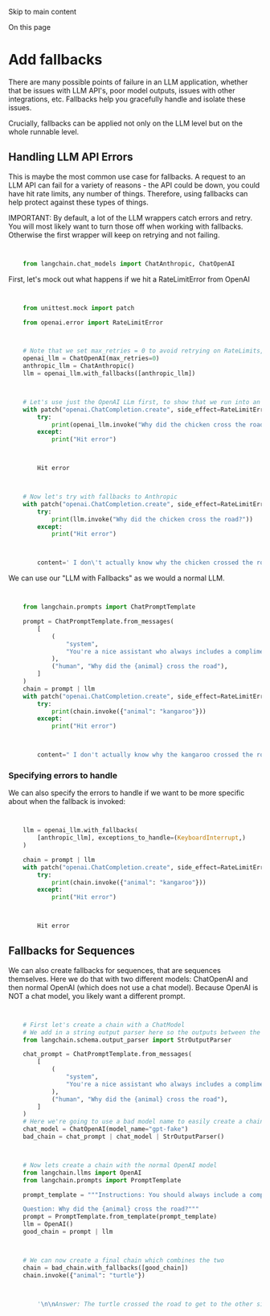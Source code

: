 

Skip to main content

On this page

# Add fallbacks

There are many possible points of failure in an LLM application, whether that be issues with LLM API's, poor model outputs, issues with other integrations, etc. Fallbacks help you gracefully handle
and isolate these issues.

Crucially, fallbacks can be applied not only on the LLM level but on the whole runnable level.

## Handling LLM API Errors​

This is maybe the most common use case for fallbacks. A request to an LLM API can fail for a variety of reasons - the API could be down, you could have hit rate limits, any number of things.
Therefore, using fallbacks can help protect against these types of things.

IMPORTANT: By default, a lot of the LLM wrappers catch errors and retry. You will most likely want to turn those off when working with fallbacks. Otherwise the first wrapper will keep on retrying and
not failing.

```python


    from langchain.chat_models import ChatAnthropic, ChatOpenAI


```

First, let's mock out what happens if we hit a RateLimitError from OpenAI

```python


    from unittest.mock import patch

    from openai.error import RateLimitError


```

```python


    # Note that we set max_retries = 0 to avoid retrying on RateLimits, etc
    openai_llm = ChatOpenAI(max_retries=0)
    anthropic_llm = ChatAnthropic()
    llm = openai_llm.with_fallbacks([anthropic_llm])


```

```python


    # Let's use just the OpenAI LLm first, to show that we run into an error
    with patch("openai.ChatCompletion.create", side_effect=RateLimitError()):
        try:
            print(openai_llm.invoke("Why did the chicken cross the road?"))
        except:
            print("Hit error")


```

```python


        Hit error


```

```python


    # Now let's try with fallbacks to Anthropic
    with patch("openai.ChatCompletion.create", side_effect=RateLimitError()):
        try:
            print(llm.invoke("Why did the chicken cross the road?"))
        except:
            print("Hit error")


```

```python


        content=' I don\'t actually know why the chicken crossed the road, but here are some possible humorous answers:\n\n- To get to the other side!\n\n- It was too chicken to just stand there. \n\n- It wanted a change of scenery.\n\n- It wanted to show the possum it could be done.\n\n- It was on its way to a poultry farmers\' convention.\n\nThe joke plays on the double meaning of "the other side" - literally crossing the road to the other side, or the "other side" meaning the afterlife. So it\'s an anti-joke, with a silly or unexpected pun as the answer.' additional_kwargs={} example=False


```

We can use our "LLM with Fallbacks" as we would a normal LLM.

```python


    from langchain.prompts import ChatPromptTemplate

    prompt = ChatPromptTemplate.from_messages(
        [
            (
                "system",
                "You're a nice assistant who always includes a compliment in your response",
            ),
            ("human", "Why did the {animal} cross the road"),
        ]
    )
    chain = prompt | llm
    with patch("openai.ChatCompletion.create", side_effect=RateLimitError()):
        try:
            print(chain.invoke({"animal": "kangaroo"}))
        except:
            print("Hit error")


```

```python


        content=" I don't actually know why the kangaroo crossed the road, but I'm happy to take a guess! Maybe the kangaroo was trying to get to the other side to find some tasty grass to eat. Or maybe it was trying to get away from a predator or other danger. Kangaroos do need to cross roads and other open areas sometimes as part of their normal activities. Whatever the reason, I'm sure the kangaroo looked both ways before hopping across!" additional_kwargs={} example=False


```

### Specifying errors to handle​

We can also specify the errors to handle if we want to be more specific about when the fallback is invoked:

```python


    llm = openai_llm.with_fallbacks(
        [anthropic_llm], exceptions_to_handle=(KeyboardInterrupt,)
    )

    chain = prompt | llm
    with patch("openai.ChatCompletion.create", side_effect=RateLimitError()):
        try:
            print(chain.invoke({"animal": "kangaroo"}))
        except:
            print("Hit error")


```

```python


        Hit error


```

## Fallbacks for Sequences​

We can also create fallbacks for sequences, that are sequences themselves. Here we do that with two different models: ChatOpenAI and then normal OpenAI (which does not use a chat model). Because
OpenAI is NOT a chat model, you likely want a different prompt.

```python


    # First let's create a chain with a ChatModel
    # We add in a string output parser here so the outputs between the two are the same type
    from langchain.schema.output_parser import StrOutputParser

    chat_prompt = ChatPromptTemplate.from_messages(
        [
            (
                "system",
                "You're a nice assistant who always includes a compliment in your response",
            ),
            ("human", "Why did the {animal} cross the road"),
        ]
    )
    # Here we're going to use a bad model name to easily create a chain that will error
    chat_model = ChatOpenAI(model_name="gpt-fake")
    bad_chain = chat_prompt | chat_model | StrOutputParser()


```

```python


    # Now lets create a chain with the normal OpenAI model
    from langchain.llms import OpenAI
    from langchain.prompts import PromptTemplate

    prompt_template = """Instructions: You should always include a compliment in your response.

    Question: Why did the {animal} cross the road?"""
    prompt = PromptTemplate.from_template(prompt_template)
    llm = OpenAI()
    good_chain = prompt | llm


```

```python


    # We can now create a final chain which combines the two
    chain = bad_chain.with_fallbacks([good_chain])
    chain.invoke({"animal": "turtle"})


```

```python


        '\n\nAnswer: The turtle crossed the road to get to the other side, and I have to say he had some impressive determination.'



```
